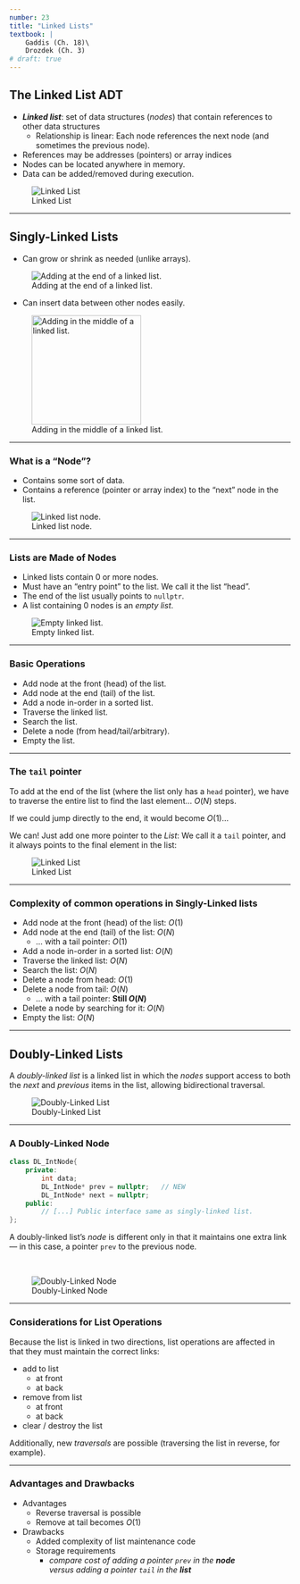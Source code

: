 ```yaml
---
number: 23
title: "Linked Lists"
textbook: |
    Gaddis (Ch. 18)\
    Drozdek (Ch. 3)
# draft: true
---
```


## The Linked List ADT
* **_Linked list_**: set of data structures (_nodes_) that contain references to other data structures
    - Relationship is linear:  Each node references the next node (and sometimes the previous node).
* References may be addresses (pointers) or array indices
* Nodes can be located anywhere in memory.
* Data can be added/removed during execution.

![Linked List](images/LinkedList/LinkedList.svg)

---

## Singly-Linked Lists

* Can grow or shrink as needed (unlike arrays).

![Adding at the end of a linked list.](images/LinkedList/LinkedList_add_end.svg)

* Can insert data between other nodes easily.

![Adding in the middle of a linked list.](images/LinkedList/LinkedList_add_mid.svg){width="14em"}

---

### What is a “Node”?

* Contains some sort of data.
* Contains a reference (pointer or array index) to the “next” node in the list.

![Linked list node.](images/LinkedList/LinkedList_node.svg)

---

### Lists are Made of Nodes

* Linked lists contain 0 or more nodes.
* Must have an “entry point” to the list.  We call it the list “head”.
* The end of the list usually points to `nullptr`.
* A list containing 0 nodes is an _empty list_.

![Empty linked list.](images/LinkedList/LinkedList_empty.svg)

---

### Basic Operations

* Add node at the front (head) of the list.
* Add node at the end (tail) of the list.
* Add a node in-order in a sorted list.
* Traverse the linked list.
* Search the list.
* Delete a node (from head/tail/arbitrary).
* Empty the list.

---

### The `tail` pointer

To add at the end of the list (where the list only has a `head` pointer), we have to traverse the entire list to find the last element...   $O(N)$ steps.

If we could jump directly to the end, it would become $O(1)$...  

We can!  Just add one more pointer to the _List_:  We call it a `tail` pointer, and it always points to the final element in the list:


![Linked List](images/LinkedList/LinkedListWithTail.svg)

---

### Complexity of common operations in Singly-Linked lists

* Add node at the front (head) of the list:  $O(1)$
* Add node at the end (tail) of the list:  $O(N)$
  * ... with a tail pointer:  $O(1)$
* Add a node in-order in a sorted list:  $O(N)$
* Traverse the linked list:  $O(N)$
* Search the list:  $O(N)$
* Delete a node from head:  $O(1)$
* Delete a node from tail:  $O(N)$
  * ... with a tail pointer:   **Still $O(N)$**
* Delete a node by searching for it: $O(N)$
* Empty the list:  $O(N)$

---

## Doubly-Linked Lists

A _doubly-linked list_ is a linked list in which the _nodes_ support access to both the _next_ and _previous_ items in the list, allowing bidirectional traversal.


![Doubly-Linked List](images/LinkedList/Doubly-Linked_List.svg)

---

### A Doubly-Linked Node

```cpp
class DL_IntNode{
    private:
        int data;
        DL_IntNode* prev = nullptr;   // NEW
        DL_IntNode* next = nullptr;
    public:
        // [...] Public interface same as singly-linked list.
};
```

A doubly-linked list's _node_ is different only in that it maintains one extra link &mdash; in this case, a pointer `prev` to the previous node.

<br>

![Doubly-Linked Node](images/LinkedList/Doubly-Linked_Node.svg)

---

### Considerations for List Operations

Because the list is linked in two directions, list operations are affected in that they must maintain the correct links:

* add to list
    - at front
    - at back
* remove from list
    - at front
    - at back
* clear / destroy the list

Additionally, new _traversals_ are possible (traversing the list in reverse, for example).

---

### Advantages and Drawbacks

* Advantages
    - Reverse traversal is possible
    - Remove at tail becomes $O(1)$
* Drawbacks
    - Added complexity of list maintenance code
    - Storage requirements
        + _compare cost of adding a pointer `prev` in the **node** <br /> versus adding a pointer `tail` in the **list**_

